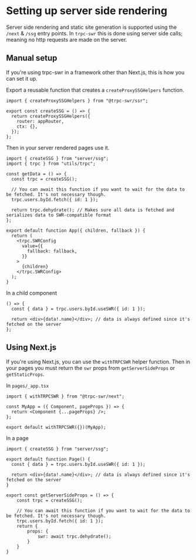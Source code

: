 # Setting up server side rendering

Server side rendering and static site generation is supported using the `/next` & `/ssg` entry points. In `trpc-swr` this is done using server side calls; meaning no http requests are made on the server.

## Manual setup

If you're using trpc-swr in a framework other than Next.js, this is how you can set it up.

Export a reusable function that creates a `createProxySSGHelpers` function.

```tsx
import { createProxySSGHelpers } from "@trpc-swr/ssr";

export const createSSG = () => {
  return createProxySSGHelpers({
    router: appRouter,
    ctx: {},
  });
};
```

Then in your server rendered pages use it.

```tsx
import { createSSG } from "server/ssg";
import { trpc } from "utils/trpc";

const getData = () => {
  const trpc = createSSG();

  // You can await this function if you want to wait for the data to be fetched. It's not necessary though.
  trpc.users.byId.fetch({ id: 1 });

  return trpc.dehydrate(); // Makes sure all data is fetched and serializes data to SWR-compatible format
};

export default function App({ children, fallback }) {
  return (
    <trpc.SWRConfig
      value={{
        fallback: fallback,
      }}
    >
      {children}
    </trpc.SWRConfig>
  );
}
```

In a child component

```tsx
() => {
  const { data } = trpc.users.byId.useSWR({ id: 1 });

  return <div>{data!.name}</div>; // data is always defined since it's fetched on the server
};
```

## Using Next.js

If you're using Next.js, you can use the `withTRPCSWR` helper function. Then in your pages you must return the `swr` props from `getServerSideProps` or `getStaticProps`.

In `pages/_app.tsx`

```tsx
import { withTRPCSWR } from "@trpc-swr/next";

const MyApp = ({ Component, pageProps }) => {
  return <Component {...pageProps} />;
};

export default withTRPCSWR({})(MyApp);
```

In a page

```tsx
import { createSSG } from "server/ssg";

export default function Page() {
  const { data } = trpc.users.byId.useSWR({ id: 1 });

  return <div>{data!.name}</div>; // data is always defined since it's fetched on the server
}

export const getServerSideProps = () => {
    const trpc = createSSG();

    // You can await this function if you want to wait for the data to be fetched. It's not necessary though.
    trpc.users.byId.fetch({ id: 1 });
    return {
        props: {
            swr: await trpc.dehydrate();
        }
    }
}
```
